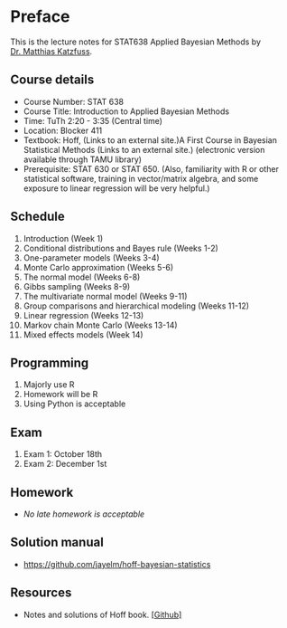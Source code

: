 # Preface {.unnumbered}

This is the lecture notes for STAT638 Applied Bayesian Methods by [Dr. Matthias Katzfuss](https://scholars.library.tamu.edu/vivo/display/ne2600027/Persons/View%20All).


## Course details

- Course Number: STAT 638
- Course Title: Introduction to Applied Bayesian Methods
- Time: TuTh 2:20 - 3:35 (Central time)
- Location:  Blocker 411
- Textbook: Hoff,  (Links to an external site.)A First Course in Bayesian Statistical Methods (Links to an external site.) (electronic version available through TAMU library)
- Prerequisite: STAT 630 or STAT 650. (Also, familiarity with R or other statistical software, training in vector/matrix algebra, and some exposure to linear regression will be very helpful.)



## Schedule

1. Introduction (Week 1)
1. Conditional distributions and Bayes rule (Weeks 1-2)
1. One-parameter models (Weeks 3-4)
1. Monte Carlo approximation (Weeks 5-6)
1. The normal model (Weeks 6-8)
1. Gibbs sampling (Weeks 8-9)
1. The multivariate normal model (Weeks 9-11)
1. Group comparisons and hierarchical modeling (Weeks 11-12)
1. Linear regression (Weeks 12-13)
1. Markov chain Monte Carlo (Weeks 13-14)
1. Mixed effects models (Week 14)


## Programming

1. Majorly use R
2. Homework will be R
3. Using Python is acceptable


## Exam

1. Exam 1: October 18th
2. Exam 2: December 1st


## Homework

- *No late homework is acceptable*

## Solution manual

- [https://github.com/jayelm/hoff-bayesian-statistics](https://github.com/jayelm/hoff-bayesian-statistics)


## Resources

- Notes and solutions of Hoff book. [[Github]](https://github.com/jayelm/hoff-bayesian-statistics)